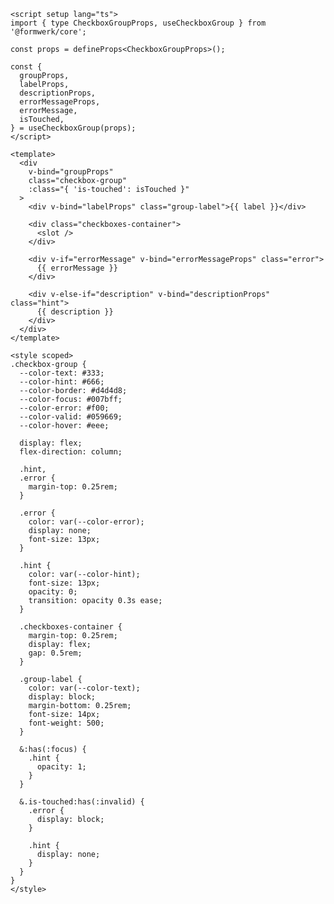 ```vue
<script setup lang="ts">
import { type CheckboxGroupProps, useCheckboxGroup } from '@formwerk/core';

const props = defineProps<CheckboxGroupProps>();

const {
  groupProps,
  labelProps,
  descriptionProps,
  errorMessageProps,
  errorMessage,
  isTouched,
} = useCheckboxGroup(props);
</script>

<template>
  <div
    v-bind="groupProps"
    class="checkbox-group"
    :class="{ 'is-touched': isTouched }"
  >
    <div v-bind="labelProps" class="group-label">{{ label }}</div>

    <div class="checkboxes-container">
      <slot />
    </div>

    <div v-if="errorMessage" v-bind="errorMessageProps" class="error">
      {{ errorMessage }}
    </div>

    <div v-else-if="description" v-bind="descriptionProps" class="hint">
      {{ description }}
    </div>
  </div>
</template>

<style scoped>
.checkbox-group {
  --color-text: #333;
  --color-hint: #666;
  --color-border: #d4d4d8;
  --color-focus: #007bff;
  --color-error: #f00;
  --color-valid: #059669;
  --color-hover: #eee;

  display: flex;
  flex-direction: column;

  .hint,
  .error {
    margin-top: 0.25rem;
  }

  .error {
    color: var(--color-error);
    display: none;
    font-size: 13px;
  }

  .hint {
    color: var(--color-hint);
    font-size: 13px;
    opacity: 0;
    transition: opacity 0.3s ease;
  }

  .checkboxes-container {
    margin-top: 0.25rem;
    display: flex;
    gap: 0.5rem;
  }

  .group-label {
    color: var(--color-text);
    display: block;
    margin-bottom: 0.25rem;
    font-size: 14px;
    font-weight: 500;
  }

  &:has(:focus) {
    .hint {
      opacity: 1;
    }
  }

  &.is-touched:has(:invalid) {
    .error {
      display: block;
    }

    .hint {
      display: none;
    }
  }
}
</style>
```
